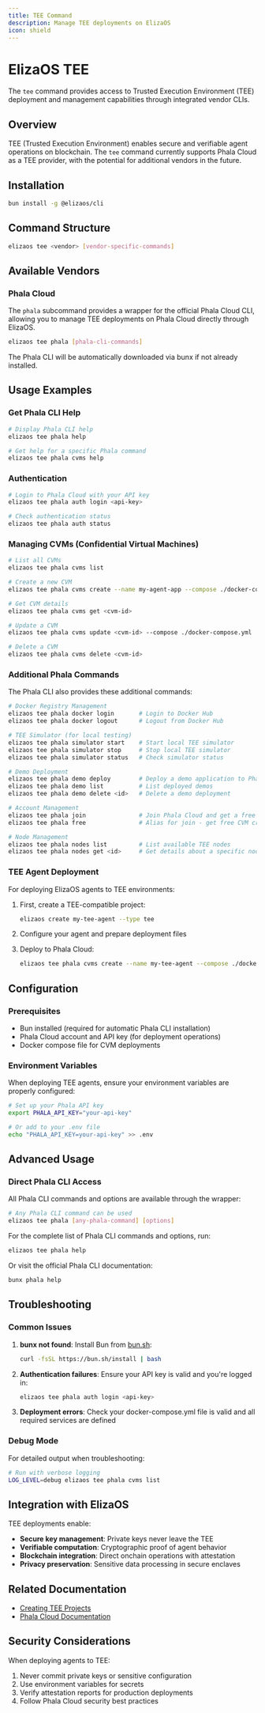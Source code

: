 ```yaml
---
title: TEE Command
description: Manage TEE deployments on ElizaOS
icon: shield
---
```


# ElizaOS TEE

The `tee` command provides access to Trusted Execution Environment (TEE) deployment and management capabilities through integrated vendor CLIs.

## Overview

TEE (Trusted Execution Environment) enables secure and verifiable agent operations on blockchain. The `tee` command currently supports Phala Cloud as a TEE provider, with the potential for additional vendors in the future.

## Installation

```bash
bun install -g @elizaos/cli
```

## Command Structure

```bash
elizaos tee <vendor> [vendor-specific-commands]
```

## Available Vendors

### Phala Cloud

The `phala` subcommand provides a wrapper for the official Phala Cloud CLI, allowing you to manage TEE deployments on Phala Cloud directly through ElizaOS.

```bash
elizaos tee phala [phala-cli-commands]
```

The Phala CLI will be automatically downloaded via bunx if not already installed.

## Usage Examples

### Get Phala CLI Help

```bash
# Display Phala CLI help
elizaos tee phala help

# Get help for a specific Phala command
elizaos tee phala cvms help
```

### Authentication

```bash
# Login to Phala Cloud with your API key
elizaos tee phala auth login <api-key>

# Check authentication status
elizaos tee phala auth status
```

### Managing CVMs (Confidential Virtual Machines)

```bash
# List all CVMs
elizaos tee phala cvms list

# Create a new CVM
elizaos tee phala cvms create --name my-agent-app --compose ./docker-compose.yml

# Get CVM details
elizaos tee phala cvms get <cvm-id>

# Update a CVM
elizaos tee phala cvms update <cvm-id> --compose ./docker-compose.yml

# Delete a CVM
elizaos tee phala cvms delete <cvm-id>
```

### Additional Phala Commands

The Phala CLI also provides these additional commands:

```bash
# Docker Registry Management
elizaos tee phala docker login       # Login to Docker Hub
elizaos tee phala docker logout      # Logout from Docker Hub

# TEE Simulator (for local testing)
elizaos tee phala simulator start    # Start local TEE simulator
elizaos tee phala simulator stop     # Stop local TEE simulator
elizaos tee phala simulator status   # Check simulator status

# Demo Deployment
elizaos tee phala demo deploy        # Deploy a demo application to Phala Cloud
elizaos tee phala demo list          # List deployed demos
elizaos tee phala demo delete <id>   # Delete a demo deployment

# Account Management
elizaos tee phala join               # Join Phala Cloud and get a free account
elizaos tee phala free               # Alias for join - get free CVM credits

# Node Management
elizaos tee phala nodes list         # List available TEE nodes
elizaos tee phala nodes get <id>     # Get details about a specific node
```

### TEE Agent Deployment

For deploying ElizaOS agents to TEE environments:

1. First, create a TEE-compatible project:

   ```bash
   elizaos create my-tee-agent --type tee
   ```

2. Configure your agent and prepare deployment files

3. Deploy to Phala Cloud:
   ```bash
   elizaos tee phala cvms create --name my-tee-agent --compose ./docker-compose.yml
   ```

## Configuration

### Prerequisites

- Bun installed (required for automatic Phala CLI installation)
- Phala Cloud account and API key (for deployment operations)
- Docker compose file for CVM deployments

### Environment Variables

When deploying TEE agents, ensure your environment variables are properly configured:

```bash
# Set up your Phala API key
export PHALA_API_KEY="your-api-key"

# Or add to your .env file
echo "PHALA_API_KEY=your-api-key" >> .env
```

## Advanced Usage

### Direct Phala CLI Access

All Phala CLI commands and options are available through the wrapper:

```bash
# Any Phala CLI command can be used
elizaos tee phala [any-phala-command] [options]
```

For the complete list of Phala CLI commands and options, run:

```bash
elizaos tee phala help
```

Or visit the official Phala CLI documentation:

```bash
bunx phala help
```

## Troubleshooting

### Common Issues

1. **bunx not found**: Install Bun from [bun.sh](https://bun.sh):

   ```bash
   curl -fsSL https://bun.sh/install | bash
   ```

2. **Authentication failures**: Ensure your API key is valid and you're logged in:

   ```bash
   elizaos tee phala auth login <api-key>
   ```

3. **Deployment errors**: Check your docker-compose.yml file is valid and all required services are defined

### Debug Mode

For detailed output when troubleshooting:

```bash
# Run with verbose logging
LOG_LEVEL=debug elizaos tee phala cvms list
```

## Integration with ElizaOS

TEE deployments enable:

- **Secure key management**: Private keys never leave the TEE
- **Verifiable computation**: Cryptographic proof of agent behavior
- **Blockchain integration**: Direct onchain operations with attestation
- **Privacy preservation**: Sensitive data processing in secure enclaves

## Related Documentation

- [Creating TEE Projects](/cli-reference/create#tee-trusted-execution-environment)
- [Phala Cloud Documentation](https://docs.phala.network/)

## Security Considerations

When deploying agents to TEE:

1. Never commit private keys or sensitive configuration
2. Use environment variables for secrets
3. Verify attestation reports for production deployments
4. Follow Phala Cloud security best practices